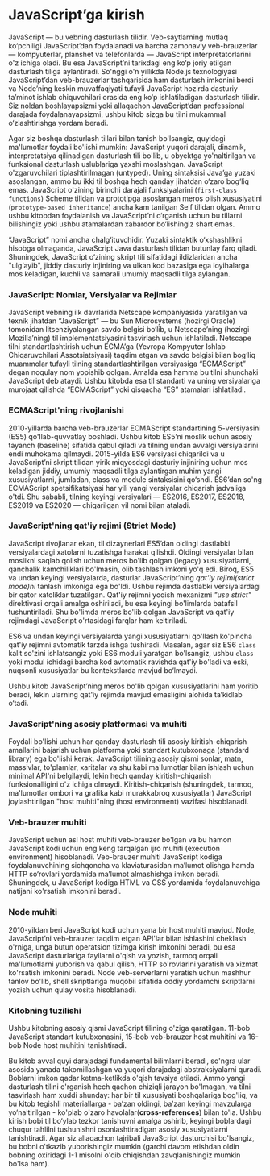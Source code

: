 # JavaScript’ga kirish

JavaScript — bu vebning dasturlash tilidir. Veb-saytlarning mutlaq ko‘pchiligi JavaScript’dan foydalanadi va barcha zamonaviy veb-brauzerlar — kompyuterlar, planshet va telefonlarda — JavaScript interpretatorlarini o'z ichiga oladi. Bu esa JavaScript’ni tarixdagi eng ko‘p joriy etilgan dasturlash tiliga aylantiradi. So'nggi o'n yillikda Node.js texnologiyasi JavaScript’dan veb-brauzerlar tashqarisida ham dasturlash imkonini berdi va Node’ning keskin muvaffaqiyati tufayli JavaScript hozirda dasturiy ta’minot ishlab chiquvchilari orasida eng ko‘p ishlatiladigan dasturlash tilidir. Siz noldan boshlayapsizmi yoki allaqachon JavaScript’dan professional darajada foydalanayapsizmi, ushbu kitob sizga bu tilni mukammal o‘zlashtirishga yordam beradi.

Agar siz boshqa dasturlash tillari bilan tanish bo'lsangiz, quyidagi ma'lumotlar foydali bo'lishi mumkin: JavaScript yuqori darajali, dinamik, interpretatsiya qilinadigan dasturlash tili bo'lib, u obyektga yo'naltirilgan va funksional dasturlash uslublariga yaxshi moslashgan. JavaScript o'zgaruvchilari tiplashtirilmagan (untyped). Uning sintaksisi Java’ga yuzaki asoslangan, ammo bu ikki til boshqa hech qanday jihatdan o‘zaro bog‘liq emas. JavaScript o'zining birinchi darajali funksiyalarini (`first-class functions`) Scheme tilidan va prototipga asoslangan meros olish xususiyatini (`prototype-based inheritance`) ancha kam tanilgan Self tilidan olgan. Ammo ushbu kitobdan foydalanish va JavaScript’ni o‘rganish uchun bu tillarni bilishingiz yoki ushbu atamalardan xabardor bo‘lishingiz shart emas.

“JavaScript” nomi ancha chalg‘ituvchidir. Yuzaki sintaktik o‘xshashlikni hisobga olmaganda, JavaScript Java dasturlash tilidan butunlay farq qiladi. Shuningdek, JavaScript o‘zining skript tili sifatidagi ildizlaridan ancha "ulg‘ayib", jiddiy dasturiy injiniring va ulkan kod bazasiga ega loyihalarga mos keladigan, kuchli va samarali umumiy maqsadli tilga aylangan.

### JavaScript: Nomlar, Versiyalar va Rejimlar

JavaScript vebning ilk davrlarida Netscape kompaniyasida yaratilgan va texnik jihatdan “JavaScript” — bu Sun Microsystems (hozirgi Oracle) tomonidan litsenziyalangan savdo belgisi bo‘lib, u Netscape’ning (hozirgi Mozilla’ning) til implementatsiyasini tasvirlash uchun ishlatiladi. Netscape tilni standartlashtirish uchun ECMA’ga (Yevropa Kompyuter Ishlab Chiqaruvchilari Assotsiatsiyasi) taqdim etgan va savdo belgisi bilan bog‘liq muammolar tufayli tilning standartlashtirilgan versiyasiga “ECMAScript” degan noqulay nom yopishib qolgan. Amalda esa hamma bu tilni shunchaki JavaScript deb ataydi. Ushbu kitobda esa til standarti va uning versiyalariga murojaat qilishda “ECMAScript” yoki qisqacha “ES” atamalari ishlatiladi.

### ECMAScript'ning rivojlanishi

2010-yillarda barcha veb-brauzerlar ECMAScript standartining 5-versiyasini (ES5) qo'llab-quvvatlay boshladi. Ushbu kitob ES5’ni moslik uchun asosiy tayanch (baseline) sifatida qabul qiladi va tilning undan avvalgi versiyalarini endi muhokama qilmaydi. 2015-yilda ES6 versiyasi chiqarildi va u JavaScript’ni skript tilidan yirik miqyosdagi dasturiy injiniring uchun mos keladigan jiddiy, umumiy maqsadli tilga aylantirgan muhim yangi xususiyatlarni, jumladan, class va module sintaksisini qo‘shdi. ES6’dan so'ng ECMAScript spetsifikatsiyasi har yili yangi versiyalar chiqarish jadvaliga o'tdi. Shu sababli, tilning keyingi versiyalari — ES2016, ES2017, ES2018, ES2019 va ES2020 — chiqarilgan yil nomi bilan ataladi.

### JavaScript'ning qat'iy rejimi (Strict Mode)

JavaScript rivojlanar ekan, til dizaynerlari ES5’dan oldingi dastlabki versiyalardagi xatolarni tuzatishga harakat qilishdi. Oldingi versiyalar bilan moslikni saqlab qolish uchun meros bo'lib qolgan (legacy) xususiyatlarni, qanchalik kamchiliklari bo'lmasin, olib tashlash imkoni yo'q edi. Biroq, ES5 va undan keyingi versiyalarda, dasturlar JavaScript’ning _qat'iy rejimi(strict mode)ni_ tanlash imkoniga ega bo'ldi. Ushbu rejimda dastlabki versiyalardagi bir qator xatoliklar tuzatilgan. Qat'iy rejimni yoqish mexanizmi _"use strict"_ direktivasi orqali amalga oshiriladi, bu esa keyingi bo'limlarda batafsil tushuntiriladi. Shu bo'limda meros bo'lib qolgan JavaScript va qat'iy rejimdagi JavaScript o'rtasidagi farqlar ham keltiriladi.

ES6 va undan keyingi versiyalarda yangi xususiyatlarni qo'llash ko'pincha qat'iy rejimni avtomatik tarzda ishga tushiradi. Masalan, agar siz ES6 `class` kalit so'zini ishlatsangiz yoki ES6 moduli yaratgan bo'lsangiz, ushbu `class` yoki modul ichidagi barcha kod avtomatik ravishda qat'iy bo'ladi va eski, nuqsonli xususiyatlar bu kontekstlarda mavjud bo‘lmaydi.

Ushbu kitob JavaScript’ning meros bo'lib qolgan xususiyatlarini ham yoritib beradi, lekin ularning qat'iy rejimda mavjud emasligini alohida ta’kidlab o‘tadi.

### JavaScript'ning asosiy platformasi va muhiti

Foydali bo'lishi uchun har qanday dasturlash tili asosiy kiritish-chiqarish amallarini bajarish uchun platforma yoki standart kutubxonaga (standard library) ega bo'lishi kerak. JavaScript tilining asosiy qismi sonlar, matn, massivlar, to'plamlar, xaritalar va shu kabi ma'lumotlar bilan ishlash uchun minimal API'ni belgilaydi, lekin hech qanday kiritish-chiqarish funksionalligini o'z ichiga olmaydi. Kiritish-chiqarish (shuningdek, tarmoq, ma'lumotlar ombori va grafika kabi murakkabroq xususiyatlar) JavaScript joylashtirilgan "host muhiti"ning (host environment) vazifasi hisoblanadi.

### Veb-brauzer muhiti

JavaScript uchun asl host muhiti veb-brauzer bo'lgan va bu hamon JavaScript kodi uchun eng keng tarqalgan ijro muhiti (execution environment) hisoblanadi. Veb-brauzer muhiti JavaScript kodiga foydalanuvchining sichqoncha va klaviaturasidan ma’lumot olishga hamda HTTP so‘rovlari yordamida ma’lumot almashishga imkon beradi. Shuningdek, u JavaScript kodiga HTML va CSS yordamida foydalanuvchiga natijani ko'rsatish imkonini beradi.

### Node muhiti

2010-yildan beri JavaScript kodi uchun yana bir host muhiti mavjud. Node, JavaScript’ni veb-brauzer taqdim etgan API'lar bilan ishlashini cheklash o'rniga, unga butun operatsion tizimga kirish imkonini beradi, bu esa JavaScript dasturlariga fayllarni o'qish va yozish, tarmoq orqali ma'lumotlarni yuborish va qabul qilish, HTTP so'rovlarini yaratish va xizmat ko'rsatish imkonini beradi. Node veb-serverlarni yaratish uchun mashhur tanlov bo'lib, shell skriptlariga muqobil sifatida oddiy yordamchi skriptlarni yozish uchun qulay vosita hisoblanadi.

### Kitobning tuzilishi

Ushbu kitobning asosiy qismi JavaScript tilining o'ziga qaratilgan. 11-bob JavaScript standart kutubxonasini, 15-bob veb-brauzer host muhitini va 16-bob Node host muhitini tanishtiradi.

Bu kitob avval quyi darajadagi fundamental bilimlarni beradi, so'ngra ular asosida yanada takomillashgan va yuqori darajadagi abstraksiyalarni quradi. Boblarni imkon qadar ketma-ketlikda o'qish tavsiya etiladi. Ammo yangi dasturlash tilini o'rganish hech qachon chiziqli jarayon bo'lmagan, va tilni tasvirlash ham xuddi shunday: har bir til xususiyati boshqalariga bog'liq, va bu kitob tegishli materiallarga - ba’zan oldingi, ba’zan keyingi mavzularga yo‘naltirilgan - ko'plab o'zaro havolalar(**cross-references**) bilan to'la. Ushbu kirish bobi til bo‘ylab tezkor tanishuvni amalga oshirib, keyingi boblardagi chuqur tahlilni tushunishni osonlashtiradigan asosiy xususiyatlarni tanishtiradi. Agar siz allaqachon tajribali JavaScript dasturchisi bo'lsangiz, bu bobni o'tkazib yuborishingiz mumkin (garchi davom etishdan oldin bobning oxiridagi 1-1 misolni o'qib chiqishdan zavqlanishingiz mumkin bo'lsa ham).
